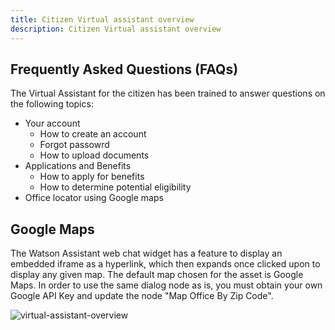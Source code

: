 ```yaml
---
title: Citizen Virtual assistant overview
description: Citizen Virtual assistant overview
---
```


## Frequently Asked Questions (FAQs)

The Virtual Assistant for the citizen has been trained to answer questions on the following topics:
* Your account
    * How to create an account
    * Forgot passowrd
    * How to upload documents
* Applications and Benefits
    * How to apply for benefits
    * How to determine potential eligibility
* Office locator using Google maps

## Google Maps

The Watson Assistant web chat widget has a feature to display an embedded iframe as a hyperlink, which then expands once clicked upon to display any given map.  The default map chosen for the asset is Google Maps.  In order to use the same dialog node as is, you must obtain your own Google API Key and update the node "Map Office By Zip Code".


![virtual-assistant-overview](../images/virtual-assistant-ce-overview.png)
